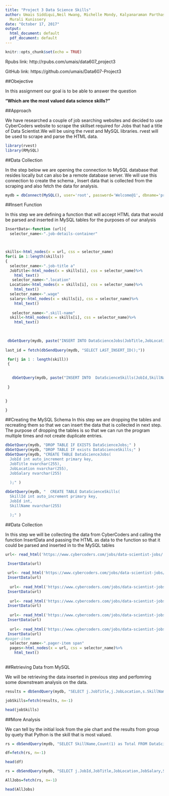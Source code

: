 ```yaml
---
title: "Project 3 Data Science Skills"
author: Umais Siddiqui,Neil Hwang, Michelle Mondy, Kalyanaraman Parthasarathy and
  Murali Kunissery
date: "October 17, 2017"
output:
  html_document: default
  pdf_document: default
---
```


```r
knitr::opts_chunk$set(echo = TRUE)

```

Rpubs link: http://rpubs.com/umais/data607_project3

GitHub link: https://github.com/umais/Data607-Project3

##Obejective

In this assignment our goal is to be able to answer the question 

**"Which are the most valued data science skills?"**

##Approach

We have researched a couple of job searching websites and decided to use CyberCoders website to scrape the skillset required for Jobs that had a title of Data Scientist.We will be using the rvest and MySQL libraries. rvest will be used to scrape and parse the HTML data.

```r
library(rvest)
library(RMySQL)
```

##Data Collection

In the step below we are opening the connection to MySQL database that resides locally but can also be a remote database server. We will use this connection to create the schema , Insert data that is collected from the scraping and also fetch the data for analysis.
```r
mydb = dbConnect(MySQL(), user='root', password='Welcome@1', dbname='project3', host='localhost')

```

##Insert Function

In this step we are defining a function that will accept HTML data that would be parsed and inserted in MySQL tables for the purposes of our analysis 

```r
InsertData<-function (url){
  selector_name<-".job-details-container"



skills<-html_nodes(x = url, css = selector_name)
for(i in 1:length(skills))
{
  selector_name<-".job-title a"
  JobTitle<-html_nodes(x = skills[i], css = selector_name)%>%
    html_text()
   selector_name<-".location"
  Location<-html_nodes(x = skills[i], css = selector_name)%>%
    html_text()
  selector_name<-".wage"
  salary<-html_nodes(x = skills[i], css = selector_name)%>%
    html_text()
  
   selector_name<-".skill-name"
  skill<-html_nodes(x = skills[i], css = selector_name)%>%
    html_text()
 

 
 dbGetQuery(mydb, paste("INSERT INTO DataScienceJobs(JobTitle,JobLocation,JobSalary) VALUES('" ,JobTitle,"','" ,Location,"','",salary,"')" ))
 
last_id = fetch(dbSendQuery(mydb, "SELECT LAST_INSERT_ID();"))

 for(j in 1 : length(skill))
 {

  
   dbGetQuery(mydb, paste("INSERT INTO  DataScienceSkills(JobId,SkillName) VALUES('"  ,last_id,"','",skill[j],"')" ))
   
 }

   
}

}
```

##Creating the MySQL Schema
In this step we are dropping the tables and recreating them so that we can insert the data that is collected in next step. The purpose of dropping the tables is so that we can run the program multiple times and not create duplicate entries.
```r
dbGetQuery(mydb, "DROP TABLE IF EXISTS DataScienceJobs;" )
dbGetQuery(mydb, "DROP TABLE IF exists DataScienceSkills;" )
dbGetQuery(mydb, "CREATE TABLE DataScienceJobs(
  JobId int auto_increment primary key,
  JobTitle nvarchar(255),
  JobLocation nvarchar(255),
  JobSalary nvarchar(255)
 
  );" )

dbGetQuery(mydb, "  CREATE TABLE DataScienceSkills(
  SkillId int auto_increment primary key,
  JobId int,
  SkillName nvarchar(255)

  );" )

```

##Data Collection

In this step we will be collecting the data from CyberCoders and calling the function InsertData and passing the HTML as data to the function so that it could be parsed and inserted in to the MySQL tables

```r
url<- read_html('https://www.cybercoders.com/jobs/data-scientist-jobs/')

 InsertData(url)
 
 url<- read_html('https://www.cybercoders.com/jobs/data-scientist-jobs/?page=2')
 InsertData(url)
 
  url<- read_html('https://www.cybercoders.com/jobs/data-scientist-jobs/?page=3')
 InsertData(url)
 
  url<- read_html('https://www.cybercoders.com/jobs/data-scientist-jobs/?page=4')
 InsertData(url)
 
  url<- read_html('https://www.cybercoders.com/jobs/data-scientist-jobs/?page=5')
 InsertData(url)
 
  url<- read_html('https://www.cybercoders.com/jobs/data-scientist-jobs/?page=6')
 InsertData(url)
#pager-item
  selector_name<-".pager-item span"
  pages<-html_nodes(x = url, css = selector_name)%>%
    html_text()
  

```

##Retrieving Data from MySQL

We will be retrieving the data inserted in previous step and perfomring some downstream analysis on the data.

```r

results = dbSendQuery(mydb, "SELECT j.JobTitle,j.JobLocation,s.SkillName FROM DataScienceJobs j INNER JOIN DataScienceSkills s ON j.JobId=s.JobId  ;")

jobSkills=fetch(results, n=-1)

head(jobSkills)

```

##More Analysis

We can tell by the initial look from the pie chart and the results from group by quety that Python is the skill that is most valued.

```r
rs = dbSendQuery(mydb, "SELECT SkillName,Count(1) as Total FROM DataScienceJobs j INNER JOIN DataScienceSkills s ON j.JobId=s.JobId GROUP BY SkillName Order By Total desc ;")

df=fetch(rs, n=-1)

head(df)

rs = dbSendQuery(mydb, "SELECT j.JobId,JobTitle,JobLocation,JobSalary,SkillName FROM DataScienceJobs j INNER JOIN DataScienceSkills s ON j.JobId=s.JobId ;")

AllJobs=fetch(rs, n=-1)

head(AllJobs)


```